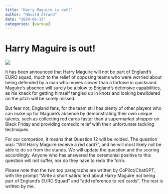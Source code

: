 ```yaml
---
title: "Harry Maguire is out!"
author: "Håvard Strand"
date: "2024-06-13"
categories: [warmup]
---
```


# Harry Maguire is out!

![](Maguire-England-final-770x615.jpg)

It has been announced that Harry Maguire will not be part of England's EURO squad, much to the relief of opposing teams who were worried about being defended by a man who moves slower than a tortoise in quicksand. Maguire's absence will surely be a blow to England's defensive capabilities, as his knack for getting himself tangled up in knots and looking bewildered on the pitch will be sorely missed.

But fear not, England fans, for the team still has plenty of other players who can make up for Maguire's absence by demonstrating their own unique talents, such as collecting red cards faster than a supermarket shopper on Black Friday and providing comedic relief with their unfortunate tackling techniques.

For our competion, it means that Question 12 will be voided. The question was: "Will Harry Maguire receive a red card?", and he will most likely not be able to do so from the stands. We will update the question and the scoring accordingly. Anyone who has answered the ceremonial positive to this question will not suffer, nor do they have to redo the form.

Please note that the two top paragraphs are written by CoPilot/ChatGPT, with the prompt "Write a short satiric text about Harry Maguire not being part of England's EURO Squad" and "add reference to red cards". The rest is written by me. 
